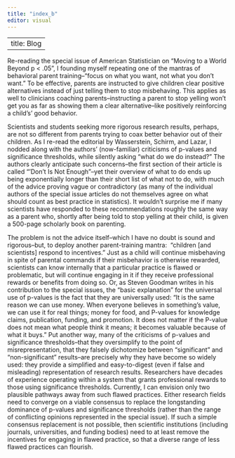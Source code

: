---
title: "index_b"
editor: visual
---

---
title: Blog
---

Re-reading the special issue of American Statistician on “Moving to a World Beyond p \< .05”, I founding myself repeating one of the mantras of behavioral parent training–“focus on what you want, not what you don’t want.” To be effective, parents are instructed to give children clear positive alternatives instead of just telling them to stop misbehaving. This applies as well to clinicians coaching parents–instructing a parent to stop yelling won’t get you as far as showing them a clear alternative–like positively reinforcing a child’s’ good behavior.

Scientists and students seeking more rigorous research results, perhaps, are not so different from parents trying to coax better behavior out of their children. As I re-read the editorial by Wasserstein, Schirm, and Lazar, I nodded along with the authors’ (now-familiar) criticisms of p-values and significance thresholds, while silently asking “what do we do instead?” The authors clearly anticipate such concerns–the first section of their article is called “‘Don’t Is Not Enough”--yet their overview of what to do ends up being exponentially longer than their short list of what not to do, with much of the advice proving vague or contradictory (as many of the individual authors of the special issue articles do not themselves agree on what should count as best practice in statistics). It wouldn’t surprise me if many scientists have responded to these recommendations roughly the same way as a parent who, shortly after being told to stop yelling at their child, is given a 500-page scholarly book on parenting. 

The problem is not the advice itself–which I have no doubt is sound and rigorous–but, to deploy another parent-training mantra:  “children \[and scientists\] respond to incentives.” Just as a child will continue misbehaving in spite of parental commands if their misbehavior is otherwise rewarded, scientists can know internally that a particular practice is flawed or problematic, but will continue engaging in it if they receive professional rewards or benefits from doing so. Or, as Steven Goodman writes in his contribution to the special issues, the “basic explanation” for the universal use of p-values is the fact that they are universally used: “It is the same reason we can use money. When everyone believes in something’s value, we can use it for real things; money for food, and P-values for knowledge claims, publication, funding, and promotion. It does not matter if the P-value does not mean what people think it means; it becomes valuable because of what it buys.” Put another way, many of the criticisms of p-values and significance thresholds–that they oversimplify to the point of misrepresentation, that they falsely dichotomize between “significant” and “non-significant” results–are precisely why they have become so widely used: they provide a simplified and easy-to-digest (even if false and misleading) representation of research results. Researchers have decades of experience operating within a system that grants professional rewards to those using significance thresholds. Currently, I can envision only two plausible pathways away from such flawed practices. Either research fields need to converge on a viable consensus to replace the longstanding dominance of p-values and significance thresholds (rather than the range of conflicting opinions represented in the special issue). If such a simple consensus replacement is not possible, then scientific institutions (including journals, universities, and funding bodies) need to at least remove the incentives for engaging in flawed practice, so that a diverse range of less flawed practices can flourish.
